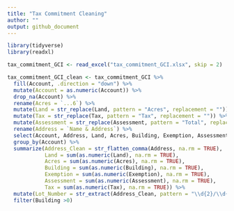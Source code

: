 ```yaml
---
title: "Tax Commitment Cleaning"
author: ""
output: github_document
---
```


```r
library(tidyverse)
library(readxl)
```

```r
tax_commitment_GCI <- read_excel("tax_commitment_GCI.xlsx", skip = 2)
```

```r
tax_commitment_GCI_clean <- tax_commitment_GCI %>%
  fill(Account, .direction = "down") %>%
  mutate(Account = as.numeric(Account)) %>%
  drop_na(Account) %>%
  rename(Acres = `...6`) %>%
  mutate(Land = str_replace(Land, pattern = "Acres", replacement = "")) %>%
  mutate(Tax = str_replace(Tax, pattern = "Tax", replacement = "")) %>%
  mutate(Assessment = str_replace(Assessment, pattern = "Total", replacement = "")) %>%
  rename(Address = `Name & Address`) %>%
  select(Account, Address, Land, Acres, Building, Exemption, Assessment, Tax) %>%
  group_by(Account) %>%
  summarize(Address_Clean = str_flatten_comma(Address, na.rm = TRUE),
            Land = sum(as.numeric(Land), na.rm = TRUE),
            Acres = sum(as.numeric(Acres), na.rm = TRUE),
            Building = sum(as.numeric(Building), na.rm = TRUE),
            Exemption = sum(as.numeric(Exemption), na.rm = TRUE),
            Assessment = sum(as.numeric(Assessment), na.rm = TRUE),
            Tax = sum(as.numeric(Tax), na.rm = TRUE)) %>% 
  mutate(Lot_Number = str_extract(Address_Clean, pattern = "\\d{2}/\\d{2}(-[A-Z]|\\d+)?")) %>% 
  filter(Building >0)
```

